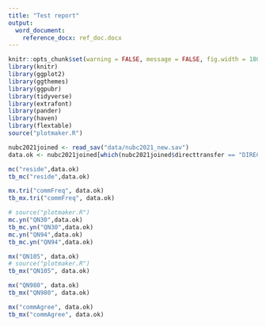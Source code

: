 ---
title: "Test report"
output:
  word_document:
    reference_docx: ref_doc.docx
---

<!-- Setup and library calls -->
```{r setup, include=FALSE}
knitr::opts_chunk$set(warning = FALSE, message = FALSE, fig.width = 180, fig.height = 10)
library(knitr)
library(ggplot2)
library(ggthemes)
library(ggpubr)
library(tidyverse)
library(extrafont)
library(pander)
library(haven)
library(flextable)
source("plotmaker.R")
```
<!-- Reads and formats -->
```{R echo=FALSE}
nubc2021joined <- read_sav("data/nubc2021_new.sav")
data.ok <- nubc2021joined[which(nubc2021joined$directtransfer == "DIRECT-ENTRY" & nubc2021joined$campusName == "Okanagan"),]
```

```{R echo = FALSE, fig.height = 60}
mc("reside",data.ok)
tb_mc("reside",data.ok)
```

```{R echo = FALSE, fig.height = 60}
mx.tri("commFreq", data.ok)
tb_mx.tri("commFreq", data.ok)
```

```{R echo = FALSE, fig.height = 75}
# source("plotmaker.R")
mc.yn("QN30",data.ok)
tb_mc.yn("QN30",data.ok)
mc.yn("QN94",data.ok)
tb_mc.yn("QN94",data.ok)
```

```{R echo = FALSE, fig.height = 75}
mx("QN105", data.ok)
# source("plotmaker.R")
tb_mx("QN105", data.ok)
```

```{R echo = FALSE, fig.height = 75}
mx("QN980", data.ok)
tb_mx("QN980", data.ok)
```

<!-- ```{R echo = FALSE, fig.height = 75} -->
<!-- mx("QN28", data.ok) -->
<!-- tb_mx("QN28", data.ok) -->
<!-- ``` -->

```{R echo = FALSE, fig.height = 75}
mx("commAgree", data.ok)
tb_mx("commAgree", data.ok)
```



